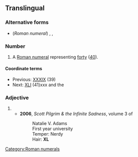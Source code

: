 ==Translingual==

===Alternative forms===
* (''Roman numeral'') {{l|mul|xl}}, {{l|mul|XXXX}}, {{l|mul|xxxx}}

===Number===
{{mul-number}}

# A [[Roman numeral]] representing [[forty]] ([[40]]).

====Coordinate terms====
* Previous: [[XXXIX]] (39)
* Next: [[XLI]] (41)xxx and the

===Adjective===
{{head|mul|adjective}}

# {{initialism of|[[extra]] [[large]]|lang=en}}
#* '''2006''', ''Scott Pilgrim & the Infinite Sadness'', volume 3 of ''{{w|Scott Pilgrim}}''
#*: Natalie V. Adams
#*: First year university
#*: Temper: Nerdy
#*: Hair: '''XL'''

[[Category:Roman numerals]]